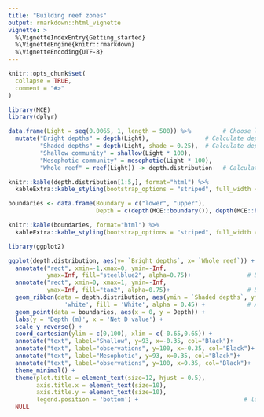 ```yaml
---
title: "Building reef zones"
output: rmarkdown::html_vignette
vignette: >
  %\VignetteIndexEntry{Getting_started}
  %\VignetteEngine{knitr::rmarkdown}
  %\VignetteEncoding{UTF-8}
---
```


```r
knitr::opts_chunk$set(
  collapse = TRUE,
  comment = "#>"
)

library(MCE)
library(dplyr)

```

```r

data.frame(Light = seq(0.0065, 1, length = 500)) %>%         # Choose light levels
  mutate("Bright depths" = depth(Light),                # Calculate depths
         "Shaded depths" = depth(Light, shade = 0.25),  # Calculate depths
         "Shallow community" = shallow(Light * 100),
         "Mesophotic community" = mesophotic(Light * 100),
         "Whole reef" = reef(Light)) -> depth.distribution   # Calculate community values
```

```r
knitr::kable(depth.distribution[1:5,], format="html") %>% 
  kableExtra::kable_styling(bootstrap_options = "striped", full_width = T)
```

```r
boundaries <- data.frame(Boundary = c("lower", "upper"),
                         Depth = c(depth(MCE::boundary()), depth(MCE::boundary(), shade = 0.25)))
```

```r
knitr::kable(boundaries, format="html") %>% 
  kableExtra::kable_styling(bootstrap_options = "striped", full_width = T)
```

```r
library(ggplot2)

ggplot(depth.distribution, aes(y= `Bright depths`, x= `Whole reef`)) + 
  annotate("rect", xmin=-1,xmax=0, ymin=-Inf,
           ymax=Inf, fill="steelblue2", alpha=0.75)+                # Box from -1 to 0
  annotate("rect", xmin=0, xmax=1, ymin=-Inf,
           ymax=Inf, fill="tan2", alpha=0.75)+                      # Box from 0 to 1
  geom_ribbon(data = depth.distribution, aes(ymin = `Shaded depths`, ymax = `Bright depths`, x= `Whole reef`), colour = 
                'white', fill = 'White', alpha = 0.45) +            # Add model range
  geom_point(data = boundaries, aes(x = 0, y = Depth)) +
  labs(y = 'Depth (m)', x = 'Net D value') +  
  scale_y_reverse() +
  coord_cartesian(ylim = c(0,100), xlim = c(-0.65,0.65)) +
  annotate("text", label="Shallow", y=93, x=-0.35, col="Black")+
  annotate("text", label="observations", y=100, x=-0.35, col="Black")+
  annotate("text", label="Mesophotic", y=93, x=0.35, col="Black")+
  annotate("text", label="observations", y=100, x=0.35, col="Black")+
  theme_minimal() +                        
  theme(plot.title = element_text(size=12, hjust = 0.5),    
        axis.title.x = element_text(size=10),  
        axis.title.y = element_text(size=10), 
        legend.position = 'bottom') +                              # label sizes and legend position
  NULL
```
